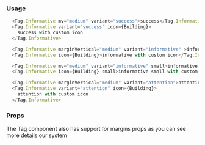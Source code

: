 
### Usage

```javascript type=expo
  <Tag.Informative mv="medium" variant="success">success</Tag.Informative>
  <Tag.Informative variant="success" icon={Building}>
    success with custom icon
  </Tag.Informative>

  <Tag.Informative marginVertical="medium" variant="informative" >informative</Tag.Informative>
  <Tag.Informative icon={Building}>informative with custom icon</Tag.Informative>

  <Tag.Informative mv="medium" variant="informative" small>informative small</Tag.Informative>
  <Tag.Informative icon={Building} small>informative small with custom icon</Tag.Informative>

  <Tag.Informative marginVertical="medium" variant="attention">attention</Tag.Informative>
  <Tag.Informative variant="attention" icon={Building}>
    attention with custom icon
  </Tag.Informative>
```

### Props

The Tag component also has support for margins props as you can see more details <GatsbyLink to="/system/spacing">our system</GatsbyLink>

<PropsTable component="Tag.Informative" platform="native" />
